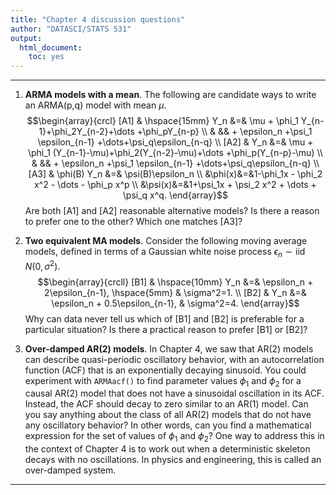 ```yaml
---
title: "Chapter 4 discussion questions"
author: "DATASCI/STATS 531"
output:
  html_document:
    toc: yes
---
```


\newcommand\prob{\mathbb{P}}
\newcommand\E{\mathbb{E}}
\newcommand\var{\mathrm{Var}}
\newcommand\cov{\mathrm{Cov}}

-----------

1. **ARMA models with a mean**.
The following are candidate ways to write an ARMA(p,q) model with mean $\mu$.
$$\begin{array}{crcl}
 [A1] & \hspace{15mm} Y_n &=& \mu + \phi_1 Y_{n-1}+\phi_2Y_{n-2}+\dots +\phi_pY_{n-p}
 \\
& && + \epsilon_n +\psi_1 \epsilon_{n-1} +\dots+\psi_q\epsilon_{n-q}
 \\
 [A2] & Y_n &=& \mu + \phi_1 (Y_{n-1}-\mu)+\phi_2(Y_{n-2}-\mu)+\dots +\phi_p(Y_{n-p}-\mu)
\\
& && + \epsilon_n +\psi_1 \epsilon_{n-1} +\dots+\psi_q\epsilon_{n-q}
\\
 [A3] & \phi(B) Y_n &=& \psi(B)\epsilon_n
\\
&\phi(x)&=&1-\phi_1x - \phi_2 x^2 - \dots - \phi_p x^p
\\
&\psi(x)&=&1+\psi_1x + \psi_2 x^2 + \dots + \psi_q x^q.
\end{array}$$
Are both [A1] and [A2] reasonable alternative models? Is there a reason to prefer one to the other? Which one matches [A3]?

2. **Two equivalent MA models**. Consider the following moving average models, defined in terms of a Gaussian white noise process $\epsilon_n \sim \mathrm{iid} \, N(0,\sigma^2)$.
$$\begin{array}{crcll}
 [B1]  & \hspace{10mm} Y_n &=& \epsilon_n + 2\epsilon_{n-1},  \hspace{5mm} & \sigma^2=1.
\\
 [B2] &  Y_n &=& \epsilon_n + 0.5\epsilon_{n-1}, & \sigma^2=4.
\end{array}$$
Why can data never tell us which of [B1] and [B2] is preferable for a particular situation? Is there a practical reason to prefer [B1] or [B2]?

3. **Over-damped AR(2) models**.
In Chapter 4, we saw that AR(2) models can describe quasi-periodic oscillatory behavior, with an autocorrelation function (ACF) that is an exponentially decaying sinusoid.
You could experiment with `ARMAacf()` to find parameter values $\phi_1$ and $\phi_2$ for a causal AR(2) model that does not have a sinusoidal oscillation in its ACF. Instead, the ACF should decay to zero similar to an AR(1) model.
Can you say anything about the class of all AR(2) models that do not have any oscillatory behavior? In other words, can you find a mathematical expression for the set of values of $\phi_1$ and $\phi_2$?
One way to address this in the context of Chapter 4 is to work out when a deterministic skeleton decays with no oscillations. In physics and engineering, this is called an over-damped system.


---------------


